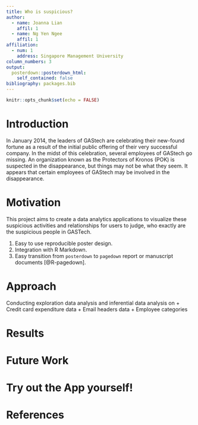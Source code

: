 ```yaml
---
title: Who is suspicious?
author:
  - name: Joanna Lian
    affil: 1
  - name: Ng Yen Ngee
    affil: 1
affiliation:
  - num: 1
    address: Singapore Management University
column_numbers: 3
output: 
  posterdown::posterdown_html:
    self_contained: false
bibliography: packages.bib
---
```


```r
knitr::opts_chunk$set(echo = FALSE)
```

# Introduction

In January 2014, the leaders of GAStech are celebrating their new-found fortune as a result of the initial public offering of their very successful company. In the midst of this celebration, several employees of GAStech go missing. An organization known as the Protectors of Kronos (POK) is suspected in the disappearance, but things may not be what they seem. It appears that certain employees of GAStech may be involved in the disappearance. 

# Motivation

This project aims to create a data analytics applications to visualize these suspicious activities and relationships for users to judge, who exactly are the suspicious people in GASTech. 

1. Easy to use reproducible poster design. 
2. Integration with R Markdown.
3. Easy transition from `posterdown` to `pagedown` report or manuscript documents [@R-pagedown].

# Approach

Conducting exploration data analysis and inferential data analysis on
    + Credit card expenditure data
    + Email headers data
    + Employee categories 

# Results



# Future Work



# Try out the App yourself! 

# References
